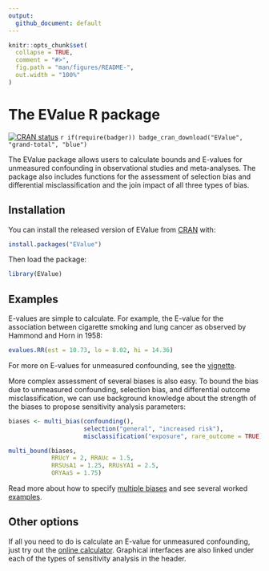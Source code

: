 ```yaml
---
output: 
  github_document: default
---
```


<!-- README.md is generated from README.Rmd. Please edit that file -->

```r
knitr::opts_chunk$set(
  collapse = TRUE,
  comment = "#>",
  fig.path = "man/figures/README-",
  out.width = "100%"
)
```

# The EValue R package

<!-- badges: start -->
[![CRAN status](https://www.r-pkg.org/badges/version/EValue)](https://CRAN.R-project.org/package=EValue) `r if(require(badger)) badge_cran_download("EValue", "grand-total", "blue")`
<!-- badges: end -->

The EValue package allows users to calculate bounds and E-values for unmeasured confounding in observational studies and meta-analyses. The package also includes functions for the assessment of selection bias and differential misclassification and the join impact of all three types of bias. 

## Installation

You can install the released version of EValue from [CRAN](https://CRAN.R-project.org) with:

``` r
install.packages("EValue")
```

Then load the package:
```r
library(EValue)
```

## Examples

E-values are simple to calculate. For example, the E-value for the association between cigarette smoking and lung cancer as observed by Hammond and Horn in 1958:

```r
evalues.RR(est = 10.73, lo = 8.02, hi = 14.36)
```

For more on E-values for unmeasured confounding, see the [vignette](articles/unmeasured-confounding.html).

More complex assessment of several biases is also easy. To bound the bias due to unmeasured confounding, selection bias, and differential outcome misclassification, we can use background knowledge about the strength of the biases to propose sensitivity analysis parameters:

```r
biases <- multi_bias(confounding(),
                     selection("general", "increased risk"),
                     misclassification("exposure", rare_outcome = TRUE))

multi_bound(biases,
            RRUcY = 2, RRAUc = 1.5,
            RRSUsA1 = 1.25, RRUsYA1 = 2.5,
            ORYAaS = 1.75)
```
Read more about how to specify [multiple biases](articles/multiple-bias.html) and see several worked [examples](articles/multiple-bias-examples.html).

## Other options

If all you need to do is calculate an E-value for unmeasured confounding, just try out the [online calculator](https://​www.evalue-calculator.com). Graphical interfaces are also linked under each of the types of sensitivity analysis in the header.